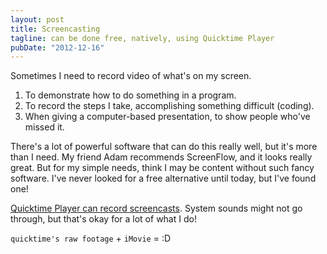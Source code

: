```yaml
---
layout: post
title: Screencasting
tagline: can be done free, natively, using Quicktime Player
pubDate: "2012-12-16"
---
```


Sometimes I need to record video of what's on my screen.

1. To demonstrate how to do something in a program.
2. To record the steps I take, accomplishing something difficult (coding).
3. When giving a computer-based presentation, to show people who've missed it.

There's a lot of powerful software that can do this really well, but it's more than I need. My friend Adam recommends ScreenFlow, and it looks really great. But for my simple needs, think I may be content without such fancy software. I've never looked for a free alternative until today, but I've found one!

[Quicktime Player can record screencasts](http://bosker.wordpress.com/2011/12/11/how-to-record-a-screencast-video-for-free-on-mac-os-x-10-7-lion/). System sounds might not go through, but that's okay for a lot of what I do!

`quicktime's raw footage` + `iMovie` = :D
